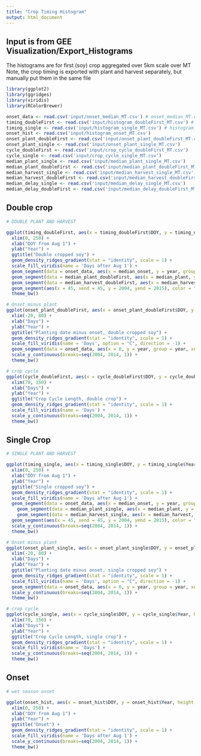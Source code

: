 ```yaml
---
title: "Crop Timing Histogram"
output: html_document
---
```


## Input is from GEE Visualization/Export_Histograms

The histograms are for first (soy) crop aggregated over 5km scale over MT
Note, the crop timing is exported with plant and harvest separately, but manually put them in the same file

```r
library(ggplot2)
library(ggridges)
library(viridis)
library(RColorBrewer)

onset_data <- read.csv('input/onset_median_MT.csv') # onset_median_MT.csv
timing_doubleFirst <- read.csv('input/histogram_doubleFirst_MT.csv') # histogram_doubleFirst_MT.csv
timing_single <- read.csv('input/histogram_single_MT.csv') # histogram_single_MT.csv
onset_hist <- read.csv('input/histogram_onset_MT.csv')
onset_plant_doubleFirst <- read.csv('input/onset_plant_doubleFirst_MT.csv')
onset_plant_single <- read.csv('input/onset_plant_single_MT.csv')
cycle_doubleFirst <- read.csv('input/crop_cycle_doubleFirst_MT.csv')
cycle_single <- read.csv('input/crop_cycle_single_MT.csv')
median_plant_single <- read.csv('input/median_plant_single_MT.csv')
median_plant_doubleFirst <- read.csv('input/median_plant_doubleFirst_MT.csv')
median_harvest_single <- read.csv('input/median_harvest_single_MT.csv')
median_harvest_doubleFirst <- read.csv('input/median_harvest_doubleFirst_MT.csv')
median_delay_single <- read.csv('input/median_delay_single_MT.csv')
median_delay_doubleFirst <- read.csv('input/median_delay_doubleFirst_MT.csv')
```

## Double crop

```r
# DOUBLE PLANT AND HARVEST

ggplot(timing_doubleFirst, aes(x = timing_doubleFirst$DOY, y = timing_doubleFirst$Year, height = timing_doubleFirst$Count, group = timing_doubleFirst$Year, fill = timing_doubleFirst$DOY)) + 
  xlim(0, 250) +
  xlab("DOY from Aug 1") +
  ylab("Year") +
  ggtitle("Double cropped soy") +
  geom_density_ridges_gradient(stat = "identity", scale = 1) +
  scale_fill_viridis(name = 'Days after Aug 1') +
  geom_segment(data = onset_data, aes(x = median_onset, y = year, group = year, xend = median_onset, yend = year + 0.9, height = rep(100, 11), fill = median_onset), color = "red", size = 1) +
  geom_segment(data = median_plant_doubleFirst, aes(x = median_plant, y = year, group = year, xend = median_plant, yend = year + 0.9, height = rep(100, 11), fill = median_plant), color = "black", size = 1) +
  geom_segment(data = median_harvest_doubleFirst, aes(x = median_harvest, y = year, group = year, xend = median_harvest, yend = year + 0.9, height = rep(100, 11), fill = median_harvest), color = "black", size = 1) +
  geom_segment(aes(x = 45, xend = 45, y = 2004, yend = 2015), color = "darkgray", size = 1) + #Sept 15 sanitary break
  theme_bw()

# Onset minus plant
ggplot(onset_plant_doubleFirst, aes(x = onset_plant_doubleFirst$DOY, y = onset_plant_doubleFirst$Year, height = onset_plant_doubleFirst$Count, group = onset_plant_doubleFirst$Year, fill = onset_plant_doubleFirst$DOY)) + 
  xlim(-20, 80) +
  xlab("Days") +
  ylab("Year") +
  ggtitle("Planting date minus onset, double cropped soy") +
  geom_density_ridges_gradient(stat = "identity", scale = 1) +
  scale_fill_viridis(name = 'Days', option = "C", direction = -1) +
  geom_segment(data = onset_data, aes(x = 0, y = year, group = year, xend = 0, yend = year + 1.5, height = rep(100, 11), fill = median_onset), color = "blue", size = 1) +
  scale_y_continuous(breaks=seq(2004, 2014, 1)) +
  theme_bw()

# crop cycle
ggplot(cycle_doubleFirst, aes(x = cycle_doubleFirst$DOY, y = cycle_doubleFirst$Year, height = cycle_doubleFirst$Count, group = cycle_doubleFirst$Year, fill = cycle_doubleFirst$DOY)) + 
  xlim(70, 150) +
  xlab("Days") +
  ylab("Year") +
  ggtitle("Crop Cycle Length, double crop") +
  geom_density_ridges_gradient(stat = "identity", scale = 1) +
  scale_fill_viridis(name = 'Days') +
  scale_y_continuous(breaks=seq(2004, 2014, 1)) +
  theme_bw()
```

## Single Crop

```r
# SINGLE PLANT AND HARVEST

ggplot(timing_single, aes(x = timing_single$DOY, y = timing_single$Year, height = timing_single$Count, group = timing_single$Year, fill = timing_single$DOY)) + 
  xlim(0, 250) +
  xlab("DOY from Aug 1") +
  ylab("Year") +
  ggtitle("Single cropped soy") +
  geom_density_ridges_gradient(stat = "identity", scale = 1) +
  scale_fill_viridis(name = 'Days after Aug 1') +
  geom_segment(data = onset_data, aes(x = median_onset, y = year, group = year, xend = median_onset, yend = year + 0.9, height = rep(100, 11), fill = median_onset), color = "red", size = 1) +
    geom_segment(data = median_plant_single, aes(x = median_plant, y = year, group = year, xend = median_plant, yend = year + 0.9, height = rep(100, 11), fill = median_plant), color = "black", size = 1) +
    geom_segment(data = median_harvest_single, aes(x = median_harvest, y = year, group = year, xend = median_harvest, yend = year + 0.9, height = rep(100, 11), fill = median_harvest), color = "black", size = 1) +
  geom_segment(aes(x = 45, xend = 45, y = 2004, yend = 2015), color = "darkgray", size = 1) + #Sept 15 sanitary break
  scale_y_continuous(breaks=seq(2004, 2014, 1)) +
  theme_bw()

# Onset minus plant
ggplot(onset_plant_single, aes(x = onset_plant_single$DOY, y = onset_plant_single$Year, height = onset_plant_single$Count, group = onset_plant_single$Year, fill = onset_plant_single$DOY)) + 
  xlim(-20, 80) +
  xlab("Days") +
  ylab("Year") +
  ggtitle("Planting date minus onset, single cropped soy") +
  geom_density_ridges_gradient(stat = "identity", scale = 1) +
  scale_fill_viridis(name = 'Days', option = "C", direction = -1) +
  geom_segment(data = onset_data, aes(x = 0, y = year, group = year, xend = 0, yend = year + 1.5, height = rep(100, 11), fill = median_onset), color = "blue", size = 1) +
  scale_y_continuous(breaks=seq(2004, 2014, 1)) +
  theme_bw()

# crop cycle
ggplot(cycle_single, aes(x = cycle_single$DOY, y = cycle_single$Year, height = cycle_single$Count, group = cycle_single$Year, fill = cycle_single$DOY)) + 
  xlim(70, 150) +
  xlab("Days") +
  ylab("Year") +
  ggtitle("Crop Cycle Length, single crop") +
  geom_density_ridges_gradient(stat = "identity", scale = 1) +
  scale_fill_viridis(name = 'Days') +
  scale_y_continuous(breaks=seq(2004, 2014, 1)) +
  theme_bw()
```

## Onset

```r
# wet season onset

ggplot(onset_hist, aes(x = onset_hist$DOY, y = onset_hist$Year, height = onset_hist$Count, group = onset_hist$Year, fill = onset_hist$DOY)) + 
  xlim(0, 250) +
  xlab("DOY from Aug 1") +
  ylab("Year") +
  ggtitle("Onset") +
  geom_density_ridges_gradient(stat = "identity", scale = 1) +
  scale_fill_viridis(name = 'Days after Aug 1') +
  scale_y_continuous(breaks=seq(2004, 2014, 1)) +
  theme_bw()

```
